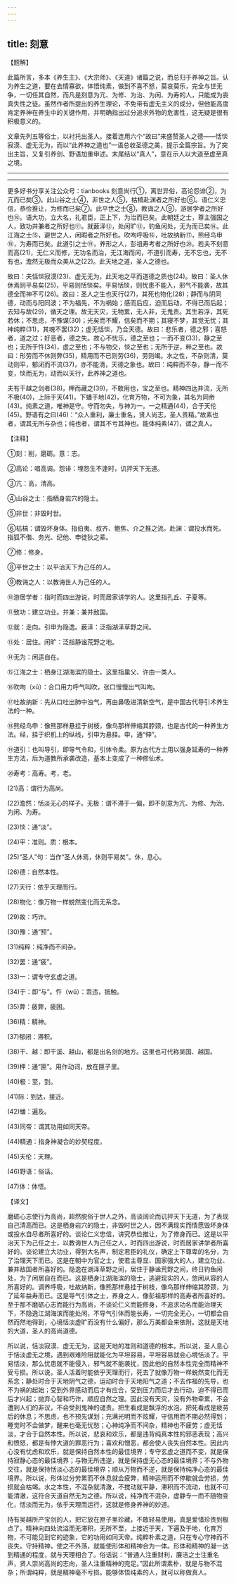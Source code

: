 ```yaml
---
---
---
```

title: 刻意
---





【题解】


此篇所言，多本《养生主》、《大宗师》、《天道》诸篇之说，而总归于养神之旨。认为养生之道，要在去情寡欲，体悟纯素，做到不喜不怒，莫哀莫乐，完全与世无争，一切任其自然，而凡是刻意为亢、为修、为治、为闲、为寿的人，只能成为丧真失性之徒。虽然作者所提出的养生理论，不免带有虚无主义的成分，但他能高度肯定养神在养生中的关键作用，并明确指出过分追求外物的危害性，这无疑是很有积极意义的。


文章先列五等俗士，以衬托出圣人。接着连用六个“故曰”来盛赞圣人之德——恬惔寂漠、虚无无为，而以“此养神之道也”一语总收圣德之美，提示全篇宗旨。为了突出主旨，又复引养剑、野语加重申述。末尾结以“真人”，意在示人以大道至虚至真之境。


-------------------

-------------------

更多好书分享关注公众号：tianbooks 刻意尚行①，离世异俗，高论怨诽②，为亢而已矣③。此山谷之士④，非世之人⑤，枯槁赴渊者之所好也⑥。语仁义忠信，恭俭推让，为修而已矣⑦。此平世之士⑧，教诲之人⑨，游居学者之所好也⑩。语大功，立大名，礼君臣，正上下，为治而已矣。此朝廷之士，尊主强国之人，致功并兼者之所好也⑪。就薮泽⑫，处闲旷⑬，钓鱼闲处，无为而已矣⑭。此江海之士⑮，避世之人，闲暇者之所好也。吹呴呼吸⑯，吐故纳新⑰，熊经鸟申⑱，为寿而已矣。此道引之士⑲，养形之人，彭祖寿考者之所好也⑳。若夫不刻意而高(21)，无仁义而修，无功名而治，无江海而闲，不道引而寿，无不忘也，无不有也，澹然无极而众美从之(22)。此天地之道，圣人之德也。


故曰：夫恬惔寂漠(23)、虚无无为，此天地之平而道德之质也(24)。故曰：圣人休休焉则平易矣(25)，平易则恬惔矣。平易恬惔，则忧患不能入，邪气不能袭，故其德全而神不亏(26)。故曰：圣人之生也天行(27)，其死也物化(28)；静而与阴同德，动而与阳同波；不为福先，不为祸始；感而后应，迫而后动，不得已而后起；去知与故(29)，循天之理。故无天灾，无物累，无人非，无鬼责。其生若浮，其死若休；不思虑，不豫谋(30)；光矣而不耀，信矣而不期；其寝不梦，其觉无忧；其神纯粹(31)，其魂不罢(32)；虚无恬惔，乃合天德。故曰：悲乐者，德之邪；喜怒者，道之过；好恶者，德之失。故心不忧乐，德之至也；一而不变(33)，静之至也；无所于忤(34)，虚之至也；不与物交，惔之至也；无所于逆，粹之至也。故曰：形劳而不休则弊(35)，精用而不已则劳(36)，劳则竭。水之性，不杂则清，莫动则平，郁闭而不流(37)，亦不能清，天德之象也。故曰：纯粹而不杂，静一而不变，惔而无为，动而以天行，此养神之道也。


夫有干越之剑者(38)，柙而藏之(39)，不敢用也，宝之至也。精神四达并流，无所不极(40)，上际于天(41)，下蟠于地(42)，化育万物，不可为象，其名为同帝(43)。纯素之道，唯神是守。守而勿失，与神为一。一之精通(44)，合于天伦(45)。野语有之曰(46)：“众人重利，廉士重名，贤人尚志，圣人贵精。”故素也者，谓其无所与杂也；纯也者，谓其不亏其神也。能体纯素(47)，谓之真人。


【注释】


①刻：削，磨砺。意：志。


②高论：唱高调。怨诽：埋怨生不逢时，讥抨天下无道。


③亢：高，清高。


④山谷之士：指栖身岩穴的隐士。


⑤非世：非毁时世。


⑥枯槁：谓毁坏身体。指伯夷、叔齐、鲍焦、介之推之流。赴渊：谓投水而死。指狐不偕、务光、纪他、申徒狄之辈。


⑦修：修身。


⑧平世之士：以平治天下为己任的人。


⑨教诲之人：以教诲世人为己任的人。


⑩游居学者：指时而四出游说，时而居家讲学的人。这里指孔丘、子夏等。


⑪致功：建立功业。并兼：兼并敌国。


⑫就：走向。引申为隐逸。薮泽：泛指湖泽草野之间。


⑬处：居住。闲旷：泛指静谧荒野之地。


⑭无为：闲适自在。


⑮江海之士：栖身江湖海滨的隐士。这里指巢父、许由一类人。


⑯吹呴（xǔ）：合口用力呼气叫吹，张口慢慢出气叫呴。


⑰吐故纳新：先从口吐出肺中浊气，再由鼻吸进清新空气，是中国古代导引术养生法的一种。


⑱熊经鸟申：像熊那样悬挂于树枝，像鸟那样伸缩其脖颈，也是古代的一种养生方法。经，挂于织机上的纵线，引申为悬挂。申，通“伸”。


⑲道引：也叫导引，即导气令和，引体令柔。原为古代方士用以强身延寿的一种养生方法，后为道教所承袭改造，基本上变成了一种修仙术。


⑳寿考：高寿。考，老。


(21)高：谓行为高尚。


(22)澹然：恬淡无心的样子。无极：谓不滞于一偏，即不刻意为亢、为修、为治、为闲、为寿。


(23)惔：通“淡”。


(24)平：准则。质：根本。


(25)“圣人”句：当作“圣人休焉，休则平易矣”。休，息心。


(26)德：自然本性。


(27)天行：依乎天理而行。


(28)物化：像万物一样蜕然变化而无系念。


(29)故：巧诈。


(30)豫：通“预”。


(31)纯粹：纯净而不间杂。


(32)罢：通“疲”。


(33)一：谓专守玄虚之道。


(34)于：即“与”。忤（wǔ）：乖违，抵触。


(35)弊：疲弊，疲困。


(36)精：精神。


(37)郁闭：滞积。


(38)干、越：即干溪、越山，都是出名剑的地方。这里也可代称吴国、越国。


(39)柙：通“匣”。用作动词，放在匣子里。


(40)极：至，到。


(41)际：到达，接近。


(42)蟠：遍及。


(43)同帝：谓其功用如同天帝。


(44)精通：指身神凝合的妙契程度。


(45)天伦：天理。


(46)野语：俗话。


(47)体：体悟。


【译文】


磨砺心志使行为高尚，超然脱俗于世人之外，高谈阔论而讥抨天下无道，为了表现自己清高而已。这是栖身岩穴的隐士，非毁时世之人，因不满现实而情愿毁坏身体或投水自尽者所喜好的。谈论仁义忠信，讲究恭俭推让，为了修身而已。这是以平治天下为己任之士，以教诲世人为己任之人，时而四出游说，时而居家讲学者所喜好的。谈论建立大功业，得到大名声，制定君臣的礼仪，确定上下尊卑的名分，为了治理天下而已。这是在朝中为官之士，使君主尊显、国家强大的人，建立功业、兼并敌国者所喜好的。隐逸在湖泽草野之间，居住于静谧荒野之间，终日钓鱼闲处，为了闲居自在而已。这是栖身江湖海滨的隐士，逃避现实的人，悠闲从容的人所喜好的。调养呼吸，吐故纳新，像熊那样悬挂于树枝，像鸟那样伸缩其脖颈，为了延年益寿而已。这是导气引体之士，养身之人，像彭祖那样的高寿者所喜好的。至于那不磨砺心志而能行为高尚，不谈论仁义而能修身，不追求功名而能治理天下，不隐逸江湖海滨而能处闲，不导气引体而能长寿，一切完全无心，一切都会自然而然地得到，心境恬淡虚旷而没有什么偏好，那么万美都会来依附。这就是天地的大道，圣人的高尚道德。


所以说，恬淡寂漠、虚无无为，这是天地的准则和道德的根本。所以说，圣人息心于恬淡虚无之境，遇到艰难险阻就能化为平坦容易，平坦容易就会心境恬淡了。平易恬淡，那么忧患就不能侵入，邪气就不能袭扰，因此他的自然本性完全而精神不受亏损。所以说，圣人活着时能依乎天理而行，死去了就像万物一样蜕然变化而无系念；静处时合于天地阴气之德，运动时合于天地阳气之道；不去作福的先导，也不为祸的起始；受到外界感动而后才有应合，受到压力而后才去行动，迫不得已而后才兴起；抛弃心智和巧诈，顺应自然之理。因此没有天灾，没有外物牵累，不会遭到人们的非议，不会受到鬼神的谴责。把生看成是飘浮的水泡，把死看成是疲劳后的休息；不思虑，也不预先谋划；充满光明而不炫耀，守信用而不期必然得到；睡觉时不会做梦，醒来也毫无忧愁；心神纯净而不间杂，精神也不疲劳；虚无恬淡，才合于自然本性。所以说，悲哀和欢乐，都是违背纯真本性的邪恶表现；高兴和愤怒，都是有悖大道的罪恶行为；喜欢和憎恶，都会使人丧失自然本性。因此内心没有忧虑和欢乐，就是保持自然本性的最佳境界；专守玄虚之道而不变，就是保持寂静心态的最佳境界；与物无所违逆，就是保持虚无心态的最佳境界；不与外物交往，就是保持恬淡心态的最佳境界；顺从万物而不逆，就是保持纯净心态的最佳境界。所以说，形体过分劳累而不休息就会疲弊，精神运用而不停歇就会劳损，劳损就会枯竭。水之本性，不混杂就清澈，不搅动就平静，滞积而不流动，也就不可能清澈，这符合天道自然无为之德。所以说，纯净而不混杂，虚静专一而不随物变化，恬淡而无为，依乎天理而运行，这就是修身养神的妙道。


持有吴越所产宝剑的人，把它放在匣子里珍藏，不敢轻易使用，真是爱惜珍贵到极点了。精神向四处流溢而无滞积，无所不至，上接近于天，下遍及于地，化育万物，不可能见到它的迹象，它的功用如同天帝。纯粹朴素之道，只在专心守神而不丧失。守持精神，使之不外荡，就能使形体和精神合为一体。形体和精神的凝一达到精通的程度，就与天理相合了。俗话说：“普通人注重财利，廉洁之士注重名声，贤人崇尚高尚的志向，圣人注重精神的完足。”因此所谓素朴，就是与物不混杂；所谓纯粹，就是精神毫不亏损。能够体悟纯素的人，就可以称做真人。